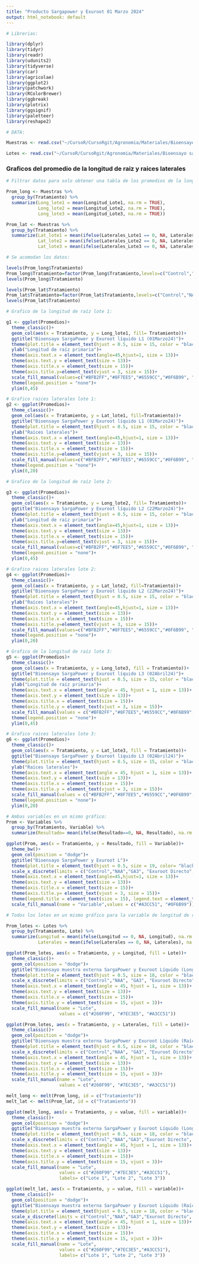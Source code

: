 ```yaml
---
title: "Producto Sargapower y Exuroot 01 Marzo 2024"
output: html_notebook: default
---
```


```r
# Librerias:

library(dplyr)
library(tidyr) 
library(readr) 
library(udunits2)
library(tidyverse)
library(car)
library(agricolae)
library(ggplot2)
library(patchwork)
library(RColorBrewer)
library(ggbreak)
library(plotrix)
library(ggsignif)
library(paletteer)
library(reshape2) 

# DATA:

Muestras <- read.csv("~/CursoR/CursoRgit/Agronomia/Materiales/Bioensayo sargapower.csv")

Lotes <- read.csv("~/CursoR/CursoRgit/Agronomia/Materiales/Bioensayo sargapower_lotes.csv")
```

### Graficos del promedio de la longitud de raiz y raices laterales
```r
# Filtrar datos para solo obtener una tabla de los promedios de la longitud de raiz y de las raíces laterales:

Prom_long <- Muestras %>%
  group_by(Tratamiento) %>%
  summarize(Long_lote1 = mean(Longitud_Lote1, na.rm = TRUE),
            Long_lote2 = mean(Longitud_Lote2, na.rm = TRUE),
            Long_lote3 = mean(Longitud_Lote3, na.rm = TRUE))

Prom_lat <- Muestras %>%
  group_by(Tratamiento) %>%
  summarize(Lat_lote1 = mean(ifelse(Laterales_Lote1 == 0, NA, Laterales_Lote1), na.rm = TRUE),
            Lat_lote2 = mean(ifelse(Laterales_Lote2 == 0, NA, Laterales_Lote2), na.rm = TRUE),
            Lat_lote3 = mean(ifelse(Laterales_Lote3 == 0, NA, Laterales_Lote3), na.rm = TRUE))

# Se acomodan los datos:

levels(Prom_long$Tratamiento)
Prom_long$Tratamiento=factor(Prom_long$Tratamiento,levels=c("Control","NAA","GA3", "Exuroot Directo","Exuroot 1:20","Exuroot 1:50", "SargaPower Directo","SargaPower 1:20","SargaPower 1:50"))
levels(Prom_long$Tratamiento)

levels(Prom_lat$Tratamiento)
Prom_lat$Tratamiento=factor(Prom_lat$Tratamiento,levels=c("Control","NAA","GA3", "Exuroot Directo","Exuroot 1:20","Exuroot 1:50", "SargaPower Directo","SargaPower 1:20","SargaPower 1:50"))
levels(Prom_lat$Tratamiento)

# Grafico de la longitud de raíz lote 1:

g1 <- ggplot(Promedios)+
  theme_classic()+
  geom_col(aes(x = Tratamiento, y = Long_lote1, fill= Tratamiento))+
  ggtitle("Bioensayo SargaPower y Exuroot líquido L1 (01Marzo24)")+
  theme(plot.title = element_text(hjust = 0.5, size = 15, color = "black", face = "bold"))+
  ylab("Longitud de raíz primaria")+
  theme(axis.text.x = element_text(angle=45,hjust=1, size = 13))+
  theme(axis.text.y = element_text(size = 13))+
  theme(axis.title.x = element_text(size = 15))+
  theme(axis.title.y=element_text(vjust = 3, size = 15))+
  scale_fill_manual(values=c("#BFB2FF","#8F7EE5","#6559CC","#0F6B99", "#0F6B99","#0F6B99","#A3CC51","#A3CC51","#A3CC51"))+
  theme(legend.position = "none")+
  ylim(0,45)

# Grafico raices laterales lote 1:
g2 <- ggplot(Promedios)+
  theme_classic()+
  geom_col(aes(x = Tratamiento, y = Lat_lote1, fill=Tratamiento))+
  ggtitle("Bioensayo SargaPower y Exuroot líquido L1 (01Marzo24)")+
  theme(plot.title = element_text(hjust = 0.5, size = 15, color = "black", face = "bold"))+
  ylab("Raíces laterales")+
  theme(axis.text.x = element_text(angle=45,hjust=1, size = 13))+
  theme(axis.text.y = element_text(size = 13))+
  theme(axis.title.x = element_text(size = 15))+
  theme(axis.title.y=element_text(vjust = 3, size = 15))+
  scale_fill_manual(values=c("#BFB2FF","#8F7EE5","#6559CC","#0F6B99", "#0F6B99","#0F6B99","#A3CC51","#A3CC51","#A3CC51"))+
  theme(legend.position = "none")+
  ylim(0,20)

# Grafico de la longitud de raíz lote 2:

g3 <- ggplot(Promedios)+
  theme_classic()+
  geom_col(aes(x = Tratamiento, y = Long_lote2, fill= Tratamiento))+
  ggtitle("Bioensayo SargaPower y Exuroot líquido L2 (22Marzo24)")+
  theme(plot.title = element_text(hjust = 0.5, size = 15, color = "black", face = "bold"))+
  ylab("Longitud de raíz primaria")+
  theme(axis.text.x = element_text(angle=45,hjust=1, size = 13))+
  theme(axis.text.y = element_text(size = 13))+
  theme(axis.title.x = element_text(size = 15))+
  theme(axis.title.y=element_text(vjust = 3, size = 15))+
  scale_fill_manual(values=c("#BFB2FF","#8F7EE5","#6559CC","#0F6B99", "#0F6B99","#0F6B99","#A3CC51","#A3CC51","#A3CC51"))+
  theme(legend.position = "none")+
  ylim(0,45)

# Grafico raices laterales lote 2:
g4 <- ggplot(Promedios)+
  theme_classic()+
  geom_col(aes(x = Tratamiento, y = Lat_lote2, fill=Tratamiento))+
  ggtitle("Bioensayo SargaPower y Exuroot líquido L2 (22Marzo24)")+
  theme(plot.title = element_text(hjust = 0.5, size = 15, color = "black", face = "bold"))+
  ylab("Raíces laterales")+
  theme(axis.text.x = element_text(angle=45,hjust=1, size = 13))+
  theme(axis.text.y = element_text(size = 13))+
  theme(axis.title.x = element_text(size = 15))+
  theme(axis.title.y=element_text(vjust = 3, size = 15))+
  scale_fill_manual(values=c("#BFB2FF","#8F7EE5","#6559CC","#0F6B99", "#0F6B99","#0F6B99","#A3CC51","#A3CC51","#A3CC51"))+
  theme(legend.position = "none")+
  ylim(0,20)

# Grafico de la longitud de raíz lote 3:
g5 <- ggplot(Promedios)+
  theme_classic()+
  geom_col(aes(x = Tratamiento, y = Long_lote3, fill = Tratamiento))+
  ggtitle("Bioensayo SargaPower y Exuroot líquido L3 (02Abril24)")+
  theme(plot.title = element_text(hjust = 0.5, size = 15, color = "black", face = "bold"))+
  ylab("Longitud de raíz primaria")+
  theme(axis.text.x = element_text(angle = 45, hjust = 1, size = 13))+
  theme(axis.text.y = element_text(size = 13))+
  theme(axis.title.x = element_text(size = 15))+
  theme(axis.title.y = element_text(vjust = 3, size = 15))+
  scale_fill_manual(values = c("#BFB2FF","#8F7EE5","#6559CC","#0F6B99","#0F6B99", "#0F6B99", "#A3CC51", "#A3CC51","#A3CC51"))+
  theme(legend.position = "none")+
  ylim(0,45)

# Grafico raices laterales lote 3:
g6 <- ggplot(Promedios)+
  theme_classic()+
  geom_col(aes(x = Tratamiento, y = Lat_lote3, fill = Tratamiento))+
  ggtitle("Bioensayo SargaPower y Exuroot líquido L3 (02Abril24)")+
  theme(plot.title = element_text(hjust = 0.5, size = 15, color = "black", face = "bold"))+
  ylab("Raíces laterales")+
  theme(axis.text.x = element_text(angle = 45, hjust = 1, size = 13))+
  theme(axis.text.y = element_text(size = 13))+
  theme(axis.title.x = element_text(size = 15))+
  theme(axis.title.y = element_text(vjust = 3, size = 15))+
  scale_fill_manual(values = c("#BFB2FF","#8F7EE5","#6559CC","#0F6B99","#0F6B99","#0F6B99","#A3CC51","#A3CC51","#A3CC51"))+
  theme(legend.position = "none")+
  ylim(0,20)
```

```r
# Ambas variables en un mismo gráfico:
Prom <- Variables %>%
  group_by(Tratamiento, Variable) %>%
  summarize(Resultado= mean(ifelse(Resultado==0, NA, Resultado), na.rm = TRUE))

ggplot(Prom, aes(x = Tratamiento, y = Resultado, fill = Variable))+
  theme_bw()+
  geom_col(position = "dodge")+
  ggtitle("Bioensayo SargaPower y Exuroot L")+
  theme(plot.title = element_text(hjust = 0.5, size = 19, color= "black", face = "bold"))+
  scale_x_discrete(limits = c("Control","NAA","GA3", "Exuroot Directo","Exuroot 1:20","Exuroot 1:50", "SargaPower Directo","SargaPower 1:20","SargaPower 1:50"))+
  theme(axis.text.x = element_text(angle=45,hjust=1, size = 13))+
  theme(axis.text.y = element_text(size = 13))+
  theme(axis.title.x = element_text(size = 15))+
  theme(axis.title.y= element_text(vjust = 3, size = 15))+
  theme(legend.title = element_text(size = 15), legend.text = element_text(size = 12))+
  scale_fill_manual(name = "Variable",values = c("#A3CC51", "#0F6B99"))
```

```r
# Todos los lotes en un mismo gráfico para la variable de longitud de raíz y raíces laterales:

Prom_lotes <- Lotes %>%
  group_by(Tratamiento, Lote) %>%
  summarize(Longitud = mean(ifelse(Longitud == 0, NA, Longitud), na.rm = TRUE),
            Laterales = mean(ifelse(Laterales == 0, NA, Laterales), na.rm = TRUE))

ggplot(Prom_lotes, aes(x = Tratamiento, y = Longitud, fill = Lote))+
  theme_classic()+
  geom_col(position = "dodge")+
  ggtitle("Bioensayo muestra externa SargaPower y Exuroot Líquido (Longitud raíz primaria)")+
  theme(plot.title = element_text(hjust = 0.5, size = 18, color = "black", face = "bold"))+
  scale_x_discrete(limits = c("Control","NAA", "GA3", "Exuroot Directo", "Exuroot 1:20", "Exuroot 1:50", "SargaPower Directo", "SargaPower 1:20","SargaPower 1:50"))+
  theme(axis.text.x = element_text(angle = 45, hjust = 1, size = 13))+
  theme(axis.text.y = element_text(size = 13))+
  theme(axis.title.x = element_text(size = 15))+
  theme(axis.title.y = element_text(size = 15, vjust = 3))+
  scale_fill_manual(name = "Lote",
                    values = c("#260F99", "#7EC3E5", "#A3CC51"))

ggplot(Prom_lotes, aes(x = Tratamiento, y = Laterales, fill = Lote))+
  theme_classic()+
  geom_col(position = "dodge")+
  ggtitle("Bioensayo muestra externa SargaPower y Exuroot Líquido (Raíces laterales)")+
  theme(plot.title = element_text(hjust = 0.5, size = 18, color = "black", face = "bold"))+
  scale_x_discrete(limits = c("Control","NAA", "GA3", "Exuroot Directo", "Exuroot 1:20", "Exuroot 1:50", "SargaPower Directo", "SargaPower 1:20","SargaPower 1:50"))+
  theme(axis.text.x = element_text(angle = 45, hjust = 1, size = 13))+
  theme(axis.text.y = element_text(size = 13))+
  theme(axis.title.x = element_text(size = 15))+
  theme(axis.title.y = element_text(size = 15, vjust = 3))+
  scale_fill_manual(name = "Lote",
                    values = c("#260F99", "#7EC3E5", "#A3CC51"))

melt_long <- melt(Prom_long, id = c("Tratamiento")) 
melt_lat <- melt(Prom_lat, id = c("Tratamiento")) 

ggplot(melt_long, aes(x = Tratamiento, y = value, fill = variable))+
  theme_classic()+
  geom_col(position = "dodge")+
  ggtitle("Bioensayo muestra externa SargaPower y Exuroot Líquido (Longitud raíz primaria)")+
  theme(plot.title = element_text(hjust = 0.5, size = 18, color = "black", face = "bold"))+
  scale_x_discrete(limits = c("Control","NAA","GA3","Exuroot Directo", "Exuroot 1:20", "Exuroot 1:50", "SargaPower Directo", "SargaPower 1:20", "SargaPower 1:50"))+
  theme(axis.text.x = element_text(angle = 45, hjust = 1, size = 13))+
  theme(axis.text.y = element_text(size = 13))+
  theme(axis.title.x = element_text(size = 15))+
  theme(axis.title.y = element_text(size = 15, vjust = 3))+
  scale_fill_manual(name = "Lote",
                    values = c("#260F99","#7EC3E5","#A3CC51"),
                    labels= c("Lote 1", "Lote 2", "Lote 3"))

ggplot(melt_lat, aes(x = Tratamiento, y = value, fill = variable))+
  theme_classic()+
  geom_col(position = "dodge")+
  ggtitle("Bioensayo muestra externa SargaPower y Exuroot Líquido (Raíces Laterales)")+
  theme(plot.title = element_text(hjust = 0.5, size = 18, color = "black", face = "bold"))+
  scale_x_discrete(limits = c("Control","NAA","GA3","Exuroot Directo", "Exuroot 1:20", "Exuroot 1:50", "SargaPower Directo", "SargaPower 1:20", "SargaPower 1:50"))+
  theme(axis.text.x = element_text(angle = 45, hjust = 1, size = 13))+
  theme(axis.text.y = element_text(size = 13))+
  theme(axis.title.x = element_text(size = 15))+
  theme(axis.title.y = element_text(size = 15, vjust = 3))+
  scale_fill_manual(name = "Lote",
                    values = c("#260F99","#7EC3E5","#A3CC51"),
                    labels= c("Lote 1", "Lote 2", "Lote 3"))
```

